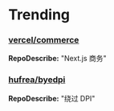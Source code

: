 
# Trending

### [vercel/commerce](https://github.com/vercel/commerce)
**RepoDescribe:** "Next.js 商务"
  

### [hufrea/byedpi](https://github.com/hufrea/byedpi)
**RepoDescribe:** "绕过 DPI"
  